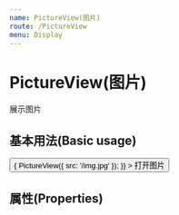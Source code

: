 ```yaml
---
name: PictureView(图片)
route: /PictureView
menu: Display
---
```



# PictureView(图片)

展示图片

## 基本用法(Basic usage)

<Playground>
  <Button
    onClick={() => {
      PictureView({ src: '/img.jpg' });
    }}
  >
    打开图片
  </Button>
</Playground>

## 属性(Properties)

<Props of={PictureView} />
